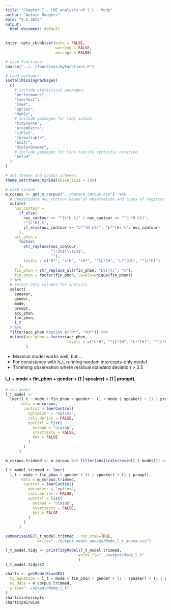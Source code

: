 ```yaml
---
title: "Chapter 7 - LME analysis of l_t ~ Mode"
author: "Antoin Rodgers"
date: "5.6.2022"
output:
  html_document: default
---
```


```r
knitr::opts_chunk$set(echo = FALSE,
                      warning = FALSE,
                      message = FALSE)

# Load Functions.
source("../../functions/myFunctions.R") 

# Load packages.
installMissingPackages(
  c(
    # Include statistical packages.
    "performance",
    "lmerTest",
    "lme4",
    "optimx",
    "MuMIn",
    # Include packages for tidy output.
    "tidyverse",
    "broomExtra",
    "sjPlot",
    "formattable",
    "knitr",
    "RColorBrewer",
    # Include packages for %in% %notin% syntactic notation
    "mefa4"
  )
)

# Set themes and colour schemes.
theme_set(theme_minimal(base_size = 14))

# Load Corpus
m_corpus <- get_m_corpus("../data/m_corpus.csv")  %>%
  # Consolidate nuc_contour based on observation and types of register shift.
  mutate(
    nuc_contour =
      if_else(
        nuc_contour == "^[L*H %]" | nuc_contour == "^[L*H L%]",
        "^[L*H] %",
        if_else(nuc_contour == "L*^[H L%]", "L*^[H] %", nuc_contour)
      ),
    acc_phon =
      factor(
        str_replace(nuc_contour,
                    "\\s%$|\\sL%$",
                    ""),
        levels = c("H*", "L*H", ">H*", "^[L*]H", "L*^[H]", "^[L*H]")
      ),
    fin_phon = str_replace_all(fin_phon, "L%]|%]", "%"),
    fin_phon = factor(fin_phon, levels=unique(fin_phon))
  ) %>%
  # Select only columns for analysis
  select(
    speaker,
    gender,
    mode,
    prompt,
    acc_phon,
    fin_phon,
    l_t
  ) %>%
  filter(acc_phon %notin% c("H*", ">H*")) %>% 
  mutate(acc_phon = factor(acc_phon,
                           levels = c("L*H", "^[L*]H", "L*^[H]", "^[L*H]"))
         )
```

- Maximal model works well, but ...
- For consistency with h_t, running random intercepts-only model.
- Trimming observation where residual standard deviation > 3.5

#### l_t ~ mode + fin_phon + gender + (1 | speaker) + (1 | prompt)

```r

# run model
l_t_model <-
  lmer(l_t ~ mode + fin_phon + gender + (1 + mode | speaker) + (1 | prompt),
       data = m_corpus,
        control = lmerControl(
          optimizer = "optimx",
          calc.derivs = FALSE,
          optCtrl = list(
            method = "nlminb",
            starttests = FALSE,
            kkt = FALSE
          )
        )
      )

m_corpus.trimmed <- m_corpus %>% filter(abs(scale(resid(l_t_model))) <= 3.5)

l_t_model.trimmed <- lmer(
  l_t ~ mode + fin_phon + gender + (1 | speaker) + (1 | prompt),
       data = m_corpus.trimmed,
        control = lmerControl(
          optimizer = "optimx",
          calc.derivs = FALSE,
          optCtrl = list(
            method = "nlminb",
            starttests = FALSE,
            kkt = FALSE
          )
        )
      )

summariseLME(l_t_model.trimmed , run_step=TRUE,
              write="../output_model_anovas/Mode_l_t_anova.csv")

```
 
```r

l_t_model.tidy <- printTidyModel(l_t_model.trimmed,
                                write_r2="../output/Mode_l_t"
                                )
l_t_model.tidy$r2

```

```r

charts <- getModelFixedFX(
  my_equation = l_t ~ mode + fin_phon + gender + (1 | speaker) + (1 | prompt),
  my_data = m_corpus.trimmed,
  write="../output/Mode_l_t"
)
charts$intercepts
charts$pairwise


```
